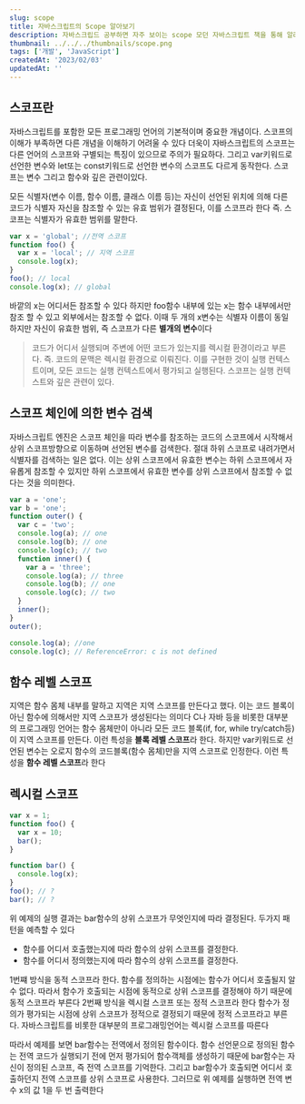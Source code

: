 ```yaml
---
slug: scope
title: 자바스크립트의 Scope 알아보기
description: 자바스크립드 공부하면 자주 보이는 scope 모던 자바스크립트 책을 통해 알려드립니다
thumbnail: ../../../thumbnails/scope.png
tags: ['개발', 'JavaScript']
createdAt: '2023/02/03'
updatedAt: ''
---
```


## 스코프란

자바스크립트를 포함한 모든 프로그래밍 언어의 기본적이며 중요한 개념이다. 스코프의 이해가 부족하면 다른 개념을 이해하기 어려울 수 있다 더욱이 자바스크립트의 스코프는 다른 언어의 스코프와 구별되는 특징이 있으므로 주의가 필요하다. 그리고 var키워드로 선언한 변수와 let또는 const키워드로 선언한 변수의 스코프도 다르게 동작한다. 스코프는 변수 그리고 함수와 깊은 관련이있다.

모든 식별자(변수 이름, 함수 이름, 클래스 이름 등)는 자신이 선언된 위치에 의해 다른 코드가 식별자 자신을 참조할 수 있는 유효 범위가 결정된다, 이를 스코프라 한다 즉. 스코프는 식별자가 유효한 범위를 말한다.

```js
var x = 'global'; //전역 스코프
function foo() {
  var x = 'local'; // 지역 스코프
  console.log(x);
}
foo(); // local
console.log(x); // global
```

바깥의 x는 어디서든 참조할 수 있다 하지만 foo함수 내부에 있는 x는 함수 내부에서만 참조 할 수 있고 외부에서는 참조할 수 없다.
이때 두 개의 x변수는 식별자 이름이 동일하지만 자신이 유효한 범위, 즉 스코프가 다른 **별개의 변수**이다

> 코드가 어디서 실행되며 주변에 어떤 코드가 있는지를 렉시컬 환경이라고 부른다. 즉. 코드의 문맥은 렉시컬 환경으로 이뤄진다. 이를 구현한 것이 실행 컨텍스트이며, 모든 코드는 실행 컨텍스트에서 평가되고 실행된다. 스코프는 실행 컨텍스트와 깊은 관련이 있다.

## 스코프 체인에 의한 변수 검색

자바스크립트 엔진은 스코프 체인을 따라 변수를 참조하는 코드의 스코프에서 시작해서 상위 스코프방향으로 이동하며 선언된 변수를 검색한다. 절대 하위 스코프로 내려가면서 식별자를 검색하는 일은 없다.
이는 상위 스코프에서 유효한 변수는 하위 스코프에서 자유롭게 참조할 수 있지만 하위 스코프에서 유효한 변수를 상위 스코프에서 참조할 수 없다는 것을 의미한다.

```js
var a = 'one';
var b = 'one';
function outer() {
  var c = 'two';
  console.log(a); // one
  console.log(b); // one
  console.log(c); // two
  function inner() {
    var a = 'three';
    console.log(a); // three
    console.log(b); // one
    console.log(c); // two
  }
  inner();
}
outer();

console.log(a); //one
console.log(c); // ReferenceError: c is not defined
```

## 함수 레벨 스코프

지역은 함수 몸체 내부를 말하고 지역은 지역 스코프를 만든다고 했다. 이는 코드 블록이 아닌 함수에 의해서만 지역 스코프가 생성된다는 의미다
C나 자바 등을 비롯한 대부분의 프로그래밍 언어는 함수 몸체만이 아니라 모든 코드 블록(if, for, while try/catch등)이 지역 스코프를 만든다.
이런 특성을 **블록 레벨 스코프**라 한다. 하지만 var키워드로 선언된 변수는 오로지 함수의 코드블록(함수 몸체)만을 지역 스코프로 인정한다. 이런 특성을 **함수 레벨 스코프**라 한다

## 렉시컬 스코프

```js
var x = 1;
function foo() {
  var x = 10;
  bar();
}

function bar() {
  console.log(x);
}
foo(); // ?
bar(); // ?
```

위 예제의 실행 결과는 bar함수의 상위 스코프가 무엇인지에 따라 결정된다. 두가지 패턴을 예측할 수 있다

- 함수를 어디서 호출했는지에 따라 함수의 상위 스코프를 결정한다.
- 함수를 어디서 정의했는지에 따라 함수의 상위 스코프를 결정한다.

1번쨰 방식을 동적 스코프라 한다. 함수를 정의하는 시점에는 함수가 어디서 호출될지 알 수 없다. 따라서 함수가 호출되는 시점에 동적으로 상위 스코프를 결정해야 하기 때문에 동적 스코프라 부른다
2번째 방식을 렉시컬 스코프 또는 정적 스코프라 한다 함수가 정의가 평가되는 시점에 상위 스코프가 정적으로 결정되기 때문에 정적 스코프라고 부른다. 자바스크립트를 비롯한 대부분의 프로그래밍언어는 렉시컬 스코프를 따른다

따라서 예제를 보면 bar함수는 전역에서 정의된 함수이다. 함수 선언문으로 정의된 함수는 전역 코드가 실행되기 전에 먼저 평가되어 함수객체를 생성하기 때문에 bar함수는 자신이 정의된 스코프, 즉 전역 스코프를 기억한다. 그리고 bar함수가 호출되면 어디서 호출하던지 전역 스코프를 상위 스코프로 사용한다.
그러므로 위 예제를 실행하면 전역 변수 x의 값 1을 두 번 출력한다
